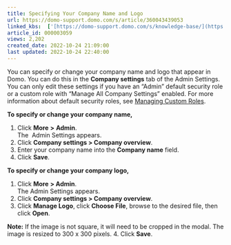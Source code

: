 ```yaml
---
title: Specifying Your Company Name and Logo
url: https://domo-support.domo.com/s/article/360043439053
linked_kbs:  ['[https://domo-support.domo.com/s/knowledge-base/](https://domo-support.domo.com/s/knowledge-base/)', '[https://domo-support.domo.com/s/](https://domo-support.domo.com/s/)', '[https://domo-support.domo.com/s/topic/0TO5w000000ZamlGAC](https://domo-support.domo.com/s/topic/0TO5w000000ZamlGAC)', '[https://domo-support.domo.com/s/topic/0TO5w000000ZaoGGAS](https://domo-support.domo.com/s/topic/0TO5w000000ZaoGGAS)', '[https://domo-support.domo.com/s/article/360043438973](https://domo-support.domo.com/s/article/360043438973)', '[https://domo-support.domo.com/s/article/360043439053](https://domo-support.domo.com/s/article/360043439053)', '[https://domo-support.domo.com/s/topic/0TO5w000000ZaoGGAS/specifying-company-settings](https://domo-support.domo.com/s/topic/0TO5w000000ZaoGGAS/specifying-company-settings)', '[https://domo-support.domo.com/s/article/360043429933](https://domo-support.domo.com/s/article/360043429933)', '[https://domo-support.domo.com/s/article/360043429953](https://domo-support.domo.com/s/article/360043429953)', '[https://domo-support.domo.com/s/article/360042925494](https://domo-support.domo.com/s/article/360042925494)', '[https://domo-support.domo.com/s/article/360043429913](https://domo-support.domo.com/s/article/360043429913)', '[https://domo-support.domo.com/s/article/4408174643607](https://domo-support.domo.com/s/article/4408174643607)', '[https://domo-support.domo.com/s/login/](https://domo-support.domo.com/s/login/)']
article_id: 000003059
views: 2,202
created_date: 2022-10-24 21:09:00
last updated: 2022-10-24 22:40:00
---
```




You can specify or change your company name and logo that appear in Domo. You can do this in the **Company settings** tab of the Admin Settings. You can only edit these settings if you have an "Admin" default security role or a custom role with "Manage All Company Settings" enabled. For more information about default security roles, see [Managing Custom Roles](/s/article/360043438973 "Security Role Reference").


**To specify or change your company name,**


1. Click **More** **>**  **Admin**.  
The  Admin Settings appears.
2. Click **Company settings > Company overview**.
3. Enter your company name into the **Company name** field.
4. Click **Save**.


**To specify or change your company logo,**


1. Click **More** **> Admin**.  
The Admin Settings appears.
2. Click **Company settings > Company overview**.
3. Click **Manage Logo**, click **Choose File**, browse to the desired file, then click **Open**.




 


**Note:** If the image is not square, it will need to be cropped in the modal. The image is resized to 300 x 300 pixels.
4. Click **Save**.
